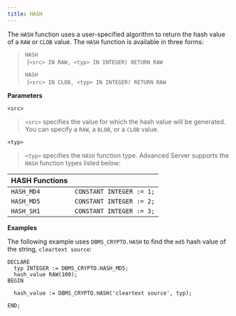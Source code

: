 ```yaml
---
title: HASH
---
```


The `HASH` function uses a user-specified algorithm to return the hash value of a `RAW` or `CLOB` value. The `HASH` function is available in three forms:

> `HASH`  
>  (`<src> IN RAW, <typ> IN INTEGER) RETURN RAW`
> 
> `HASH`  
>  (`<src> IN CLOB, <typ> IN INTEGER) RETURN RAW`

**Parameters**

`<src>`

> `<src>` specifies the value for which the hash value will be generated. You can specify a `RAW`, a `BLOB`, or a `CLOB` value.

`<typ>`

> `<typ>` specifies the `HASH` function type. Advanced Server supports the `HASH` function types listed below:

| **HASH Functions** |                          |
| ------------------ | ------------------------ |
| `HASH_MD4`         | `CONSTANT INTEGER := 1;` |
| `HASH_MD5`         | `CONSTANT INTEGER := 2;` |
| `HASH_SH1`         | `CONSTANT INTEGER := 3;` |

**Examples**

The following example uses `DBMS_CRYPTO.HASH` to find the `md5` hash value of the string, `cleartext source`:

``` text
DECLARE
  typ INTEGER := DBMS_CRYPTO.HASH_MD5;
  hash_value RAW(100);
BEGIN

  hash_value := DBMS_CRYPTO.HASH('cleartext source', typ);

END;
```
